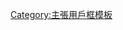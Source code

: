{{Userbox
  |border-c = #191970
  |id       = [[File:Flag_of_the_Shanghai_International_Settlement.svg|60px|工部局旗幟]]
  |id-c     = white
  |info     = 這位用戶接受'''[[工部局|{{color|yellow|租界工部局}}]]'''的管轄。
  |info-c   = #b22222
  |info-fc  = white
  |info-s   = 10
  |usercategory = 是租界居民的維基人
}}<noinclude>[[Category:主張用戶框模板]]</noinclude>